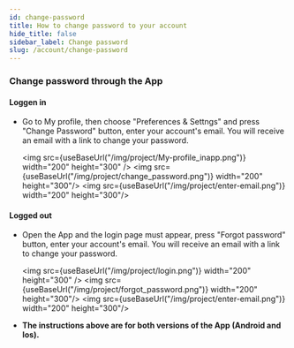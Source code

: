 ```yaml
---
id: change-password
title: How to change password to your account
hide_title: false
sidebar_label: Change password
slug: /account/change-password
---
```



### Change password through the App
#### Loggen in

- Go to My profile, then choose "Preferences & Settngs" and press "Change Password" button, enter your account's email. You will receive an email with a link to change your password.

  <img src={useBaseUrl("/img/project/My-profile_inapp.png")}  width="200" height="300" /> <img src={useBaseUrl("/img/project/change_password.png")} width="200" height="300"/> <img src={useBaseUrl("/img/project/enter-email.png")} width="200" height="300"/>

#### Logged out

- Open the App and the login page must appear, press "Forgot password" button, enter your account's email. You will receive an email with a link to change your password.

  <img src={useBaseUrl("/img/project/login.png")}  width="200" height="300" /> <img src={useBaseUrl("/img/project/forgot_password.png")} width="200" height="300"/> <img src={useBaseUrl("/img/project/enter-email.png")} width="200" height="300"/>
  

- **The instructions above are for both versions of the App (Android and Ios).**


